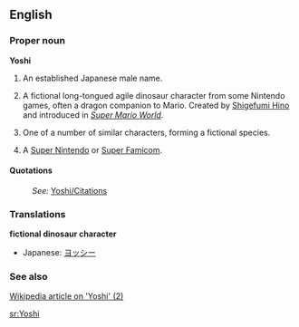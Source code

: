 ==English==

===Proper noun===
'''Yoshi'''

# An established Japanese male name.
# {{informal}} A fictional long-tongued agile dinosaur character from some Nintendo games, often a dragon companion to Mario. Created by [[w:Shigefumi Hino|Shigefumi Hino]] and introduced in ''[[w:Super Mario World|Super Mario World]]''.
# {{context|countable|informal}} One of a number of similar characters, forming a fictional species.
# {{rfv-sense}} {{slang}} A [[Super Nintendo]] or [[Super Famicom]].

====Quotations====
:''See:'' [[Yoshi/Citations]]

===Translations===
{{rfc-level|Translations at L3+ (AutoFormat would have corrected level of Translations)}}
'''fictional dinosaur character'''
*Japanese: [[ヨッシー]]

===See also===

[http://en.wikipedia.org/wiki/Yoshi Wikipedia article on 'Yoshi' (2)]

[[sr:Yoshi]]